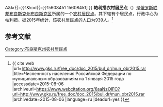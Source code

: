 {{Infobox Settlement
| official_name = 帕利措农村居民点
| native_name = Пальцовское сельское поселение
| settlement_type = [[农村居民点|农村居民点]]
| subdivision_type = [[国家|国家]]
| subdivision_type1 = [[州_(俄罗斯)|州]]
| subdivision_type2 = [[区_(苏联)|区]]
| subdivision_name = {{RUS}}
| subdivision_name1 = [[布良斯克州|布良斯克州]]
| subdivision_name2 = [[布良斯克区|布良斯克区]]
| seat_type = 行政中心
| seat = 帕利措
| population_as_of=2015
| population_footnotes = <ref name=stat />
| population_total = 939
| coordinates_display = inline,title
| latd =  | latm =  | lats =  | latNS = N
| longd =  | longm =  | longs =  | longEW = E
| timezone = [[莫斯科时间|MSK]]
| utc_offset = +3
| blank_name = [[俄罗斯市政土地区划代码|OKTMO编码]]
| blank_info = [http://classif.spb.ru/classificators/view/tma.php?st{{=}}A&kr{{=}}1&kod{{=}}15608451 15608451]
}}
'''帕利措农村居民点'''（{{lang-ru|Пальцовское сельское поселение}}）是[[俄罗斯联邦|俄罗斯联邦]][[布良斯克州|布良斯克州]][[布良斯克区|布良斯克区]]所属的一个[[农村居民点|农村居民点]]。其下辖有个居民点，行政中心为帕利措。据2015年统计，该农村居民点的人口为939人。<ref name=stat>{{ cite web |url=http://www.gks.ru/free_doc/doc_2015/bul_dr/mun_obr2015.rar |title=Численность населения Российской Федерации по муниципальным образованиям на 1 января 2015 года |accessdate=2015-08-06 |archiveurl=https://www.webcitation.org/6aaNzOlFO?url=http://www.gks.ru/free_doc/doc_2015/bul_dr/mun_obr2015.rar |archivedate=2015-08-06 |language=ru |deadurl=yes }}</ref>

== 参考文献 ==
{{reflist}}

{{Russia-stub}}

[[Category:布良斯克州农村居民点|Category:布良斯克州农村居民点]]